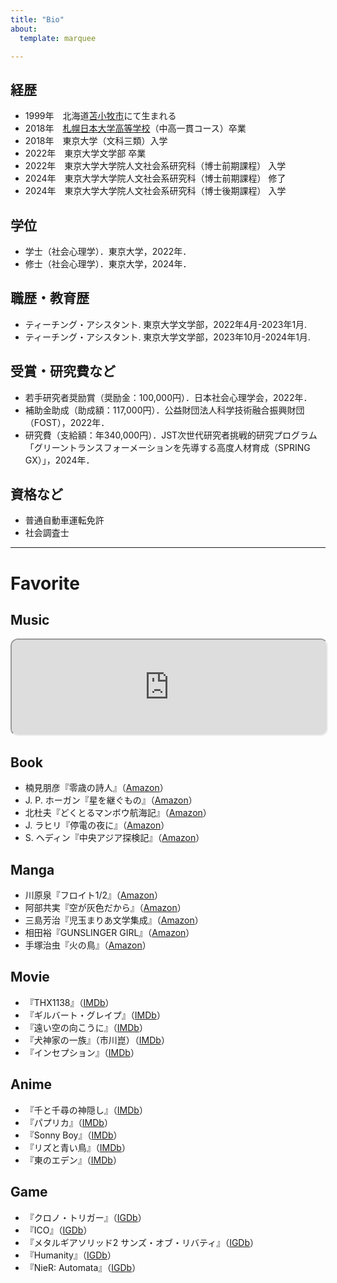 ---
title: "Bio"
about:
  template: marquee

---

## 経歴

- 1999年　北海道[苫小牧市](https://www.city.tomakomai.hokkaido.jp/)にて生まれる
- 2018年　[札幌日本大学高等学校](https://www.sapporonichidai.ed.jp/)（中高一貫コース）卒業
- 2018年　東京大学（文科三類）入学
- 2022年　東京大学文学部 卒業
- 2022年　東京大学大学院人文社会系研究科（博士前期課程） 入学
- 2024年　東京大学大学院人文社会系研究科（博士前期課程） 修了
- 2024年　東京大学大学院人文社会系研究科（博士後期課程） 入学

## 学位

- 学士（社会心理学）．東京大学，2022年．
- 修士（社会心理学）．東京大学，2024年．

## 職歴・教育歴

- ティーチング・アシスタント. 東京大学文学部，2022年4月-2023年1月.
- ティーチング・アシスタント. 東京大学文学部，2023年10月-2024年1月.

## 受賞・研究費など

- 若手研究者奨励賞（奨励金：100,000円）．日本社会心理学会，2022年．
- 補助金助成（助成額：117,000円）．公益財団法人科学技術融合振興財団（FOST），2022年．
- 研究費（支給額：年340,000円）．JST次世代研究者挑戦的研究プログラム「グリーントランスフォーメーションを先導する高度人材育成（SPRING GX）」，2024年．

## 資格など

- 普通自動車運転免許
- 社会調査士

---
# Favorite

## Music

<iframe 
  style="border-radius:12px" 
  src="https://open.spotify.com/embed/playlist/3tNUOLb0lZ0v4eWCu7zq5k?utm_source=generator" 
  width="100%" 
  height="152" 
  allowfullscreen="" 
  allow="autoplay; clipboard-write; encrypted-media; fullscreen; picture-in-picture"
  loading="lazy">
</iframe>


## Book

- 楠見朋彦『零歳の詩人』（[Amazon](https://www.amazon.co.jp/dp/4087744485)）
- J. P. ホーガン『星を継ぐもの』（[Amazon](https://www.amazon.co.jp/dp/B0C9GX6JKT)）
- 北杜夫『どくとるマンボウ航海記』（[Amazon](https://www.amazon.co.jp/dp/B00CL6MWY8)）
- J. ラヒリ『停電の夜に』（[Amazon](https://www.amazon.co.jp/dp/4102142118)）
- S. ヘディン『中央アジア探検記』（[Amazon](https://www.amazon.co.jp/dp/B00VWP9IUK)）

## Manga

- 川原泉『フロイト1/2』（[Amazon](https://www.amazon.co.jp/dp/4592883160)）
- 阿部共実『空が灰色だから』（[Amazon](https://www.amazon.co.jp/dp/B00FR1KY9O)）
- 三島芳治『児玉まりあ文学集成』（[Amazon](https://www.amazon.co.jp/dp/B07QMLPB3W)）
- 相田裕『GUNSLINGER GIRL』（[Amazon](https://www.amazon.co.jp/dp/B00JXEFEDW)）
- 手塚治虫『火の鳥』（[Amazon](https://www.amazon.co.jp/dp/B00JPXEAV8)）

## Movie

- 『THX1138』（[IMDb](https://www.imdb.com/title/tt0066434/)）
- 『ギルバート・グレイプ』（[IMDb](https://www.imdb.com/title/tt0108550/)）
- 『遠い空の向こうに』（[IMDb](https://www.imdb.com/title/tt0132477/)）
- 『犬神家の一族』（市川崑）（[IMDb](https://www.imdb.com/title/tt0074691/)）
- 『インセプション』（[IMDb](https://www.imdb.com/title/tt1375666/)）

## Anime

- 『千と千尋の神隠し』（[IMDb](https://www.imdb.com/title/tt0245429/)）
- 『パプリカ』（[IMDb](https://www.imdb.com/title/tt0851578/)）
- 『Sonny Boy』（[IMDb](https://www.imdb.com/title/tt14642342/)）
- 『リズと青い鳥』（[IMDb](https://www.imdb.com/title/tt7089878/)）
- 『東のエデン』（[IMDb](https://www.imdb.com/title/tt1415054/)）

## Game

- 『クロノ・トリガー』（[IGDb](https://www.igdb.com/games/chrono-trigger)）
- 『ICO』（[IGDb](https://www.igdb.com/games/ico)）
- 『メタルギアソリッド2 サンズ・オブ・リバティ』（[IGDb](https://www.igdb.com/games/metal-gear-solid-2-sons-of-liberty)）
- 『Humanity』（[IGDb](https://www.igdb.com/games/humanity)）
- 『NieR: Automata』（[IGDb](https://www.igdb.com/games/nier-automata)）
